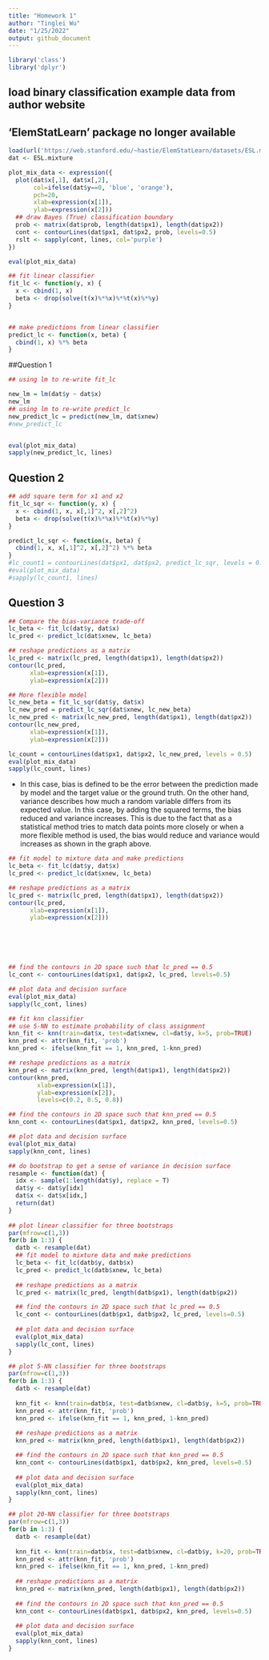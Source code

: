```yaml
---
title: "Homework 1"
author: "Tinglei Wu"
date: "1/25/2022"
output: github_document
---
```

```r
library('class')
library('dplyr')
```


## load binary classification example data from author website 
## 'ElemStatLearn' package no longer available


```r
load(url('https://web.stanford.edu/~hastie/ElemStatLearn/datasets/ESL.mixture.rda'))
dat <- ESL.mixture

plot_mix_data <- expression({
  plot(dat$x[,1], dat$x[,2],
       col=ifelse(dat$y==0, 'blue', 'orange'),
       pch=20,
       xlab=expression(x[1]),
       ylab=expression(x[2]))
  ## draw Bayes (True) classification boundary
  prob <- matrix(dat$prob, length(dat$px1), length(dat$px2))
  cont <- contourLines(dat$px1, dat$px2, prob, levels=0.5)
  rslt <- sapply(cont, lines, col='purple')
})

eval(plot_mix_data)
```

```r

## fit linear classifier
fit_lc <- function(y, x) {
  x <- cbind(1, x)
  beta <- drop(solve(t(x)%*%x)%*%t(x)%*%y)
}


## make predictions from linear classifier
predict_lc <- function(x, beta) {
  cbind(1, x) %*% beta
}
```



##Question 1

```r
## using lm to re-write fit_lc

new_lm = lm(dat$y ~ dat$x)
new_lm
## using lm to re-write predict_lc
new_predict_lc = predict(new_lm, dat$xnew)
#new_predict_lc


eval(plot_mix_data)
sapply(new_predict_lc, lines)
```

## Question 2

```r
## add square term for x1 and x2
fit_lc_sqr <- function(y, x) {
  x <- cbind(1, x, x[,1]^2, x[,2]^2)
  beta <- drop(solve(t(x)%*%x)%*%t(x)%*%y)
}

predict_lc_sqr <- function(x, beta) {
  cbind(1, x, x[,1]^2, x[,2]^2) %*% beta
}
#lc_count1 = contourLines(dat$px1, dat$px2, predict_lc_sqr, levels = 0.5)
#eval(plot_mix_data)
#sapply(lc_count1, lines)


```


## Question 3


```r
## Compare the bias-variance trade-off
lc_beta <- fit_lc(dat$y, dat$x)
lc_pred <- predict_lc(dat$xnew, lc_beta)

## reshape predictions as a matrix
lc_pred <- matrix(lc_pred, length(dat$px1), length(dat$px2))
contour(lc_pred,
      xlab=expression(x[1]),
      ylab=expression(x[2]))

## More flexible model
lc_new_beta = fit_lc_sqr(dat$y, dat$x)
lc_new_pred = predict_lc_sqr(dat$xnew, lc_new_beta)
lc_new_pred <- matrix(lc_new_pred, length(dat$px1), length(dat$px2))
contour(lc_new_pred,
      xlab=expression(x[1]),
      ylab=expression(x[2]))

lc_count = contourLines(dat$px1, dat$px2, lc_new_pred, levels = 0.5)
eval(plot_mix_data)
sapply(lc_count, lines)
```

* In this case, bias is defined to be the error between the prediction made by model and the target value or the ground truth. On the other hand, variance describes how much a random variable differs from its expected value. In this case, by adding the squared terms, the bias reduced and variance increases. This is due to the fact that as a statistical method tries to match data points more closely or when a more flexible method is used, the bias would reduce and variance would increases as shown in the graph above.   





```r
## fit model to mixture data and make predictions
lc_beta <- fit_lc(dat$y, dat$x)
lc_pred <- predict_lc(dat$xnew, lc_beta)

## reshape predictions as a matrix
lc_pred <- matrix(lc_pred, length(dat$px1), length(dat$px2))
contour(lc_pred,
      xlab=expression(x[1]),
      ylab=expression(x[2]))







```

```r
## find the contours in 2D space such that lc_pred == 0.5
lc_cont <- contourLines(dat$px1, dat$px2, lc_pred, levels=0.5)

## plot data and decision surface
eval(plot_mix_data)
sapply(lc_cont, lines)


```

```r
## fit knn classifier
## use 5-NN to estimate probability of class assignment
knn_fit <- knn(train=dat$x, test=dat$xnew, cl=dat$y, k=5, prob=TRUE)
knn_pred <- attr(knn_fit, 'prob')
knn_pred <- ifelse(knn_fit == 1, knn_pred, 1-knn_pred)

## reshape predictions as a matrix
knn_pred <- matrix(knn_pred, length(dat$px1), length(dat$px2))
contour(knn_pred,
        xlab=expression(x[1]),
        ylab=expression(x[2]),
        levels=c(0.2, 0.5, 0.8))

```

```r
## find the contours in 2D space such that knn_pred == 0.5
knn_cont <- contourLines(dat$px1, dat$px2, knn_pred, levels=0.5)

## plot data and decision surface
eval(plot_mix_data)
sapply(knn_cont, lines)

```
```r
## do bootstrap to get a sense of variance in decision surface
resample <- function(dat) {
  idx <- sample(1:length(dat$y), replace = T)
  dat$y <- dat$y[idx]
  dat$x <- dat$x[idx,]
  return(dat)
}
  
## plot linear classifier for three bootstraps
par(mfrow=c(1,3))
for(b in 1:3) {
  datb <- resample(dat)
  ## fit model to mixture data and make predictions
  lc_beta <- fit_lc(datb$y, datb$x)
  lc_pred <- predict_lc(datb$xnew, lc_beta)
  
  ## reshape predictions as a matrix
  lc_pred <- matrix(lc_pred, length(datb$px1), length(datb$px2))

  ## find the contours in 2D space such that lc_pred == 0.5
  lc_cont <- contourLines(datb$px1, datb$px2, lc_pred, levels=0.5)
  
  ## plot data and decision surface
  eval(plot_mix_data)
  sapply(lc_cont, lines)
}

## plot 5-NN classifier for three bootstraps
par(mfrow=c(1,3))
for(b in 1:3) {
  datb <- resample(dat)
  
  knn_fit <- knn(train=datb$x, test=datb$xnew, cl=datb$y, k=5, prob=TRUE)
  knn_pred <- attr(knn_fit, 'prob')
  knn_pred <- ifelse(knn_fit == 1, knn_pred, 1-knn_pred)
  
  ## reshape predictions as a matrix
  knn_pred <- matrix(knn_pred, length(datb$px1), length(datb$px2))

  ## find the contours in 2D space such that knn_pred == 0.5
  knn_cont <- contourLines(datb$px1, datb$px2, knn_pred, levels=0.5)
  
  ## plot data and decision surface
  eval(plot_mix_data)
  sapply(knn_cont, lines)
}
```
```r
## plot 20-NN classifier for three bootstraps
par(mfrow=c(1,3))
for(b in 1:3) {
  datb <- resample(dat)
  
  knn_fit <- knn(train=datb$x, test=datb$xnew, cl=datb$y, k=20, prob=TRUE)
  knn_pred <- attr(knn_fit, 'prob')
  knn_pred <- ifelse(knn_fit == 1, knn_pred, 1-knn_pred)
  
  ## reshape predictions as a matrix
  knn_pred <- matrix(knn_pred, length(datb$px1), length(datb$px2))
  
  ## find the contours in 2D space such that knn_pred == 0.5
  knn_cont <- contourLines(datb$px1, datb$px2, knn_pred, levels=0.5)
  
  ## plot data and decision surface
  eval(plot_mix_data)
  sapply(knn_cont, lines)
}
```